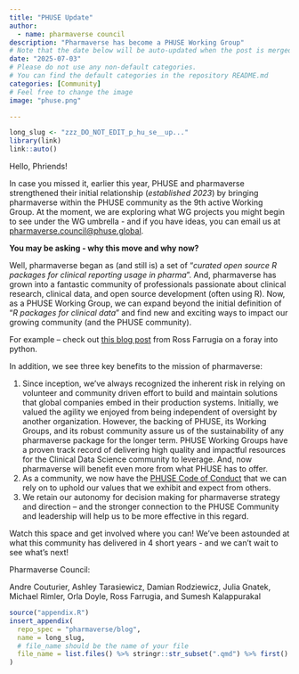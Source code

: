 ```yaml
---
title: "PHUSE Update"
author:
  - name: pharmaverse council
description: "Pharmaverse has become a PHUSE Working Group"
# Note that the date below will be auto-updated when the post is merged.
date: "2025-07-03"
# Please do not use any non-default categories.
# You can find the default categories in the repository README.md
categories: [Community]
# Feel free to change the image
image: "phuse.png"

---
```


<!--------------- typical setup ----------------->

```r
long_slug <- "zzz_DO_NOT_EDIT_p_hu_se__up..."
library(link)
link::auto()
```

<!--------------- post begins here ----------------->

Hello, Phriends!

In case you missed it, earlier this year, PHUSE and pharmaverse strengthened
their initial relationship (_established 2023_) by bringing pharmaverse
within the PHUSE community as the 9th active Working Group. At the moment, we are
exploring what WG projects you might begin to see under the WG umbrella - and if
you have ideas, you can email us at
<a href="mailto:pharmaverse.council@phuse.global">pharmaverse.council@phuse.global</a>.

**You may be asking - why this move and why now?**

Well, pharmaverse began as (and still is) a set of "_curated open source R packages
for clinical reporting usage in pharma_". And, pharmaverse has grown into a fantastic
community of professionals passionate about clinical research, clinical data, and
open source development (often using R). Now, as a PHUSE Working Group, we can
expand beyond the initial definition of "_R packages for clinical data_" and find
new and exciting ways to impact our growing community (and the PHUSE community).

For example – check out
[this blog post](https://pharmaverse.github.io/blog/posts/2025-06-30_did_my_eyes.../did_my_eyes_just_see__python_in_the_pharmaverse.html)
from Ross Farrugia on a foray into python.

In addition, we see three key benefits to the mission of pharmaverse:

1. Since inception, we've always recognized the inherent risk in relying on
volunteer and community driven effort to build and maintain solutions that global
companies embed in their production systems. Initially, we valued the agility we
enjoyed from being independent of oversight by another organization. However, the
backing of PHUSE, its Working Groups, and its robust community assure us of the
sustainability of any pharmaverse package for the longer term. PHUSE Working Groups
have a proven track record of delivering high quality and impactful resources for
the Clinical Data Science community to leverage. And, now pharmaverse will benefit
even more from what PHUSE has to offer.
1. As a community, we now have the
[PHUSE Code of Conduct](https://phuse.s3.eu-central-1.amazonaws.com/Communications/Forms/PHUSE+Code+of+Conduct+-+V3+December+2024.pdf)
that we can rely on to uphold our values that we exhibit and expect from others.
1. We retain our autonomy for decision making for pharmaverse strategy and
direction – and the stronger connection to the PHUSE Community and leadership
will help us to be more effective in this regard.

Watch this space and get involved where you can! We've been astounded at what
this community has delivered in 4 short years - and we can't wait to see what's
next!

Pharmaverse Council:

Andre Couturier, Ashley Tarasiewicz, Damian Rodziewicz, Julia Gnatek, 
Michael Rimler, Orla Doyle, Ross Farrugia, and Sumesh Kalappurakal

<!--------------- appendices go here ----------------->

```r
source("appendix.R")
insert_appendix(
  repo_spec = "pharmaverse/blog",
  name = long_slug,
  # file_name should be the name of your file
  file_name = list.files() %>% stringr::str_subset(".qmd") %>% first()
)
```
